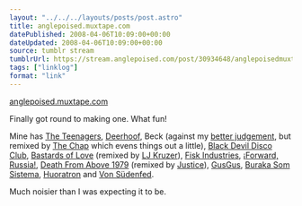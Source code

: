```yaml
---
layout: "../../../layouts/posts/post.astro"
title: anglepoised.muxtape.com
datePublished: 2008-04-06T10:09:00+00:00
dateUpdated: 2008-04-06T10:09:00+00:00
source: tumblr stream
tumblrUrl: https://stream.anglepoised.com/post/30934648/anglepoisedmuxtapecom
tags: ["linklog"]
format: "link"
---
```


[anglepoised.muxtape.com][1]

Finally got round to making one. What fun!

Mine has [The Teenagers](http://www.theteenagers.net/), [Deerhoof](http://deerhoof.killrockstars.com/), Beck (against my [better judgement](http://en.wikipedia.org/wiki/Beck#Personal_life), but remixed by [The Chap](http://thechap.org/) which evens things out a little), [Black Devil Disco Club](http://www.myspace.com/blackdevildiscoclub26), [Bastards of Love](http://bastardsoflove.com/) (remixed by [LJ Kruzer](http://www.ljkruzer.co.uk/)), [Fisk Industries](http://www.fisk-industries.co.uk/), [¡Forward, Russia!](http://www.forwardrussia.com/), [Death From Above 1979](http://www.myspace.com/deathfromabove1979) (remixed by [Justice](http://www.myspace.com/etjusticepourtous)), [GusGus](http://www.myspace.com/gusgus), [Buraka Som Sistema](http://www.myspace.com/burakasomsistema), [Huoratron](http://www.huoratron.com/) and [Von Südenfed](http://www.myspace.com/vonsudenfed).

Much noisier than I was expecting it to be.

[1]: http://anglepoised.muxtape.com/
